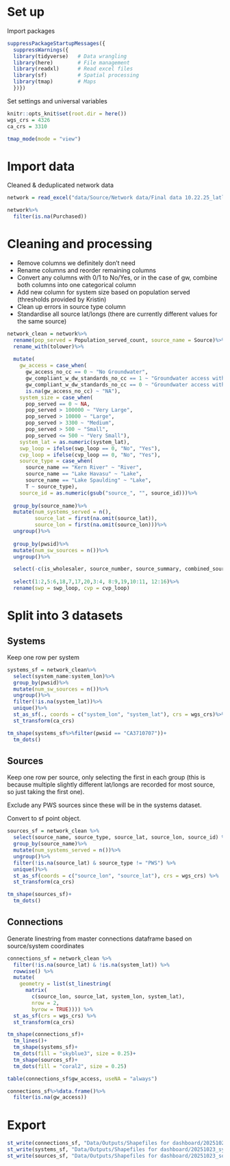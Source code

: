 

# Set up

Import packages
```r
suppressPackageStartupMessages({
  suppressWarnings({
  library(tidyverse)   # Data wrangling
  library(here)        # File management
  library(readxl)      # Read excel files
  library(sf)          # Spatial processing
  library(tmap)        # Maps
  })})
```

Set settings and universal variables
```r
knitr::opts_knit$set(root.dir = here())
wgs_crs = 4326
ca_crs = 3310

tmap_mode(mode = "view")
```

# Import data

Cleaned & deduplicated network data
```r
network = read_excel("data/Source/Network data/Final data 10.22.25_latlonadded.xlsx", na = "NA")

network%>%
  filter(is.na(Purchased))
```

# Cleaning and processing

- Remove columns we definitely don't need
- Rename columns and reorder remaining columns
- Convert any columns with 0/1 to No/Yes, or in the case of gw, combine both columns into one categorical column
- Add new column for system size based on population served (thresholds provided by Kristin)
- Clean up errors in source type column
- Standardise all source lat/longs (there are currently different values for the same source)

```r
network_clean = network%>%
  rename(pop_served = Population_served_count, source_name = Source)%>%
  rename_with(tolower)%>%
  
  mutate(
    gw_access = case_when(
      gw_access_no_cc == 0 ~ "No Groundwater",
      gw_compliant_w_dw_standards_no_cc == 1 ~ "Groundwater access with 1 or more well meeting MCL requirements",
      gw_compliant_w_dw_standards_no_cc == 0 ~ "Groundwater access with no wells meeting MCL requirements",
      is.na(gw_access_no_cc) ~ "NA"),
    system_size = case_when(
      pop_served == 0 ~ NA,
      pop_served > 100000 ~ "Very Large",
      pop_served > 10000 ~ "Large",
      pop_served > 3300 ~ "Medium",
      pop_served > 500 ~ "Small",
      pop_served <= 500 ~ "Very Small"),
    system_lat = as.numeric(system_lat),
    swp_loop = ifelse(swp_loop == 0, "No", "Yes"),
    cvp_loop = ifelse(cvp_loop == 0, "No", "Yes"),
    source_type = case_when(
      source_name == "Kern River" ~ "River",
      source_name == "Lake Havasu" ~ "Lake",
      source_name == "Lake Spaulding" ~ "Lake",
      T ~ source_type),
    source_id = as.numeric(gsub("source_", "", source_id)))%>%
  
  group_by(source_name)%>%
  mutate(num_systems_served = n(),
         source_lat = first(na.omit(source_lat)),
         source_lon = first(na.omit(source_lon)))%>%
  ungroup()%>%
  
  group_by(pwsid)%>%
  mutate(num_sw_sources = n())%>%
  ungroup()%>%

  select(-c(is_wholesaler, source_number, source_summary, combined_source_notes, combined_calsim_notes, swp:colorado_incompleteandnotedited, x2020_ccr_percent:x2023_percent, summer_2025_cleaning, calsim_demandunit:calsim_notes_sept2025, colorado_loop, connection_id, gw_access_no_cc:gw_compliant_w_dw_standards_no_cc))%>%
  
  select(1:2,5:6,18,7,17,20,3:4, 8:9,19,10:11, 12:16)%>%
  rename(swp = swp_loop, cvp = cvp_loop)
```

# Split into 3 datasets

## Systems

Keep one row per system
```r
systems_sf = network_clean%>%
  select(system_name:system_lon)%>%
  group_by(pwsid)%>%
  mutate(num_sw_sources = n())%>%
  ungroup()%>%
  filter(!is.na(system_lat))%>%
  unique()%>%
  st_as_sf(., coords = c("system_lon", "system_lat"), crs = wgs_crs)%>%
  st_transform(ca_crs)

tm_shape(systems_sf%>%filter(pwsid == "CA3710707"))+
  tm_dots()
```


## Sources

Keep one row per source, only selecting the first in each group (this is because multiple slightly different lat/longs are recorded for most source, so just taking the first one). 

Exclude any PWS sources since these will be in the systems dataset.

Convert to sf point object.
```r
sources_sf = network_clean %>%
  select(source_name, source_type, source_lat, source_lon, source_id) %>%
  group_by(source_name)%>%
  mutate(num_systems_served = n())%>%
  ungroup()%>%
  filter(!is.na(source_lat) & source_type != "PWS") %>%
  unique()%>%
  st_as_sf(coords = c("source_lon", "source_lat"), crs = wgs_crs) %>%
  st_transform(ca_crs)

tm_shape(sources_sf)+
  tm_dots()
```

## Connections

Generate linestring from master connections dataframe based on source/system coordinates
```r
connections_sf = network_clean %>%
  filter(!is.na(source_lat) & !is.na(system_lat)) %>%
  rowwise() %>%
  mutate(
    geometry = list(st_linestring(
      matrix(
        c(source_lon, source_lat, system_lon, system_lat), 
        nrow = 2, 
        byrow = TRUE)))) %>%
  st_as_sf(crs = wgs_crs) %>%
  st_transform(ca_crs)

tm_shape(connections_sf)+
  tm_lines()+
  tm_shape(systems_sf)+
  tm_dots(fill = "skyblue3", size = 0.25)+
  tm_shape(sources_sf)+
  tm_dots(fill = "coral2", size = 0.25)

table(connections_sf$gw_access, useNA = "always")

connections_sf%>%data.frame()%>%
  filter(is.na(gw_access))
```

# Export
```r
st_write(connections_sf, "Data/Outputs/Shapefiles for dashboard/20251023_connections.shp", delete_dsn = T)
st_write(systems_sf, "Data/Outputs/Shapefiles for dashboard/20251023_systems.shp", delete_dsn = T)
st_write(sources_sf, "Data/Outputs/Shapefiles for dashboard/20251023_sources.shp", delete_dsn = T)
```





